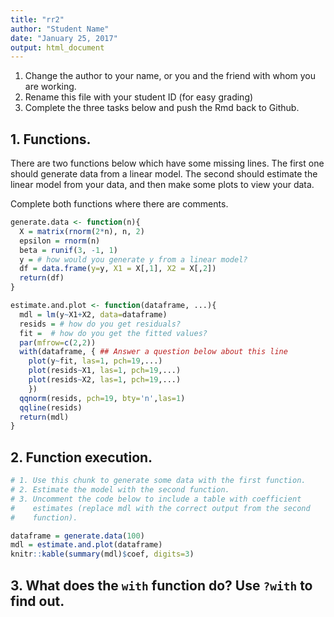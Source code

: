 ```yaml
---
title: "rr2"
author: "Student Name"
date: "January 25, 2017"
output: html_document
---
```


1. Change the author to your name, or you and the friend with whom you are working.
2. Rename this file with your student ID (for easy grading)
3. Complete the three tasks below and push the Rmd back to Github.


## 1. Functions.

There are two functions below which have some missing lines. The first one should generate
data from a linear model. The second
should estimate the linear model from your data, and then make some plots to view your data.

Complete both functions where there are comments.

```r
generate.data <- function(n){
  X = matrix(rnorm(2*n), n, 2)
  epsilon = rnorm(n)
  beta = runif(3, -1, 1) 
  y = # how would you generate y from a linear model?
  df = data.frame(y=y, X1 = X[,1], X2 = X[,2])
  return(df)
}

estimate.and.plot <- function(dataframe, ...){
  mdl = lm(y~X1+X2, data=dataframe)
  resids = # how do you get residuals?
  fit =  # how do you get the fitted values?
  par(mfrow=c(2,2))
  with(dataframe, { ## Answer a question below about this line
    plot(y~fit, las=1, pch=19,...)
    plot(resids~X1, las=1, pch=19,...)
    plot(resids~X2, las=1, pch=19,...)
    })
  qqnorm(resids, pch=19, bty='n',las=1)
  qqline(resids)
  return(mdl)
}
```

## 2. Function execution.

```r
# 1. Use this chunk to generate some data with the first function. 
# 2. Estimate the model with the second function.
# 3. Uncomment the code below to include a table with coefficient 
#    estimates (replace mdl with the correct output from the second
#    function).

dataframe = generate.data(100)
mdl = estimate.and.plot(dataframe)
knitr::kable(summary(mdl)$coef, digits=3)
```

## 3. What does the `with` function do? Use `?with` to find out.


